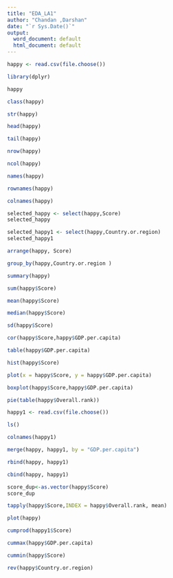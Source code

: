 ---
title: "EDA_LA1"
author: "Chandan ,Darshan"
date: "`r Sys.Date()`"
output:
  word_document: default
  html_document: default
---

```{r}
happy <- read.csv(file.choose())

```
```{r}
library(dplyr)

```

```{r}
happy
```

```{r}
class(happy)
```

```{r}
str(happy)
```

```{r}
head(happy)
```

```{r}
tail(happy)
```

```{r}
nrow(happy)
```

```{r}
ncol(happy)
```

```{r}
names(happy)
```

```{r}
rownames(happy)
```

```{r}
colnames(happy)
```

```{r}
selected_happy <- select(happy,Score)
selected_happy
```

```{r}
selected_happy1 <- select(happy,Country.or.region)
selected_happy1
```


```{r}
arrange(happy, Score)
```

```{r}
group_by(happy,Country.or.region )
```

```{r}
summary(happy)
```


```{r}
sum(happy$Score)
```

```{r}
mean(happy$Score)
```

```{r}
median(happy$Score)
```

```{r}
sd(happy$Score)
```

```{r}
cor(happy$Score,happy$GDP.per.capita)
```

```{r}
table(happy$GDP.per.capita)
```

```{r}
hist(happy$Score)
```

```{r}
plot(x = happy$Score, y = happy$GDP.per.capita)
```

```{r}
boxplot(happy$Score,happy$GDP.per.capita)
```

```{r}
pie(table(happy$Overall.rank))
```

```{r}
happy1 <- read.csv(file.choose())

```

```{r}
ls()
```

```{r}
colnames(happy1)
```

```{r}
merge(happy, happy1, by = "GDP.per.capita")
```

```{r}
rbind(happy, happy1)
```

```{r}
cbind(happy, happy1)
```

```{r}
score_dup<-as.vector(happy$Score)
score_dup
```

```{r}
tapply(happy$Score,INDEX = happy$Overall.rank, mean)
```
```{r}
plot(happy)
```
```{r}
cumprod(happy1$Score)
```
```{r}
cummax(happy$GDP.per.capita)
```

```{r}
cummin(happy$Score)

```
```{r}
rev(happy$Country.or.region)
```



